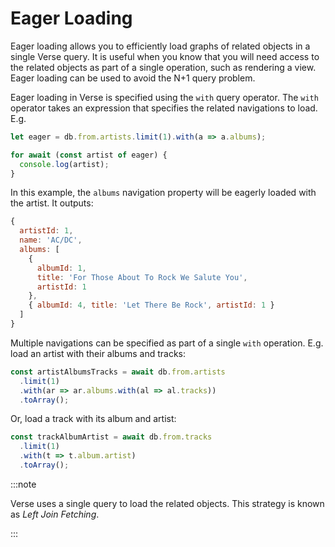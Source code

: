 # Eager Loading

Eager loading allows you to efficiently load graphs of related objects in a single Verse query. It is useful
when you know that you will need access to the related objects as part of a single operation, such as rendering
a view. Eager loading can be used to avoid the N+1 query problem.

Eager loading in Verse is specified using the `with` query operator. The `with` operator takes an expression that
specifies the related navigations to load. E.g.

```ts include ./apps/snippets/src/query.ts:with showLineNumbers
let eager = db.from.artists.limit(1).with(a => a.albums);

for await (const artist of eager) {
  console.log(artist);
}
```

In this example, the `albums` navigation property will be eagerly loaded with the artist. It outputs:

```js
{
  artistId: 1,
  name: 'AC/DC',
  albums: [
    {
      albumId: 1,
      title: 'For Those About To Rock We Salute You',
      artistId: 1
    },
    { albumId: 4, title: 'Let There Be Rock', artistId: 1 }
  ]
}
```

Multiple navigations can be specified as part of a single `with` operation. E.g. load an
artist with their albums and tracks:

```ts include ./apps/snippets/src/query.ts:with-multiple-1 showLineNumbers
const artistAlbumsTracks = await db.from.artists
  .limit(1)
  .with(ar => ar.albums.with(al => al.tracks))
  .toArray();
```

Or, load a track with its album and artist:

```ts include ./apps/snippets/src/query.ts:with-multiple-2 showLineNumbers
const trackAlbumArtist = await db.from.tracks
  .limit(1)
  .with(t => t.album.artist)
  .toArray();
```

:::note

Verse uses a single query to load the related objects. This strategy is known as _Left Join Fetching_.

:::
